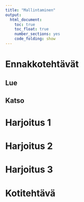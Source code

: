 ```yaml
---
title: "Mallintaminen"
output: 
  html_document: 
    toc: true
    toc_float: true
    number_sections: yes
    code_folding: show
---
```



# Ennakkotehtävät


## Lue


## Katso



# Harjoitus 1


# Harjoitus 2


# Harjoitus 3


# Kotitehtävä





